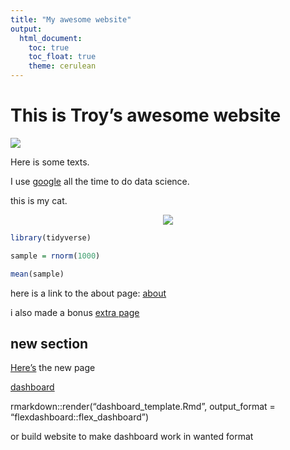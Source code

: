 ```yaml
---
title: "My awesome website"
output: 
  html_document:
    toc: true
    toc_float: true
    theme: cerulean
---
```


# This is Troy's awesome website

![](https://media.giphy.com/media/drXGoW1iudhKw/giphy.gif)

Here is some texts.

I use [google](https://www.google.com/) all the time to do data science.

this is my cat.

<center>
![](images/bongo-cat-drum.gif)
</center>


```r
library(tidyverse)

sample = rnorm(1000)

mean(sample)

```


here is a link to the about page:
[about](about.html)

i also made a bonus [extra page](extra_page.html)

## new section

[Here's](plotly.html) the new page

[dashboard](dashboard.html)

rmarkdown::render("dashboard_template.Rmd", output_format = "flexdashboard::flex_dashboard")

or build website to make dashboard work in wanted format
